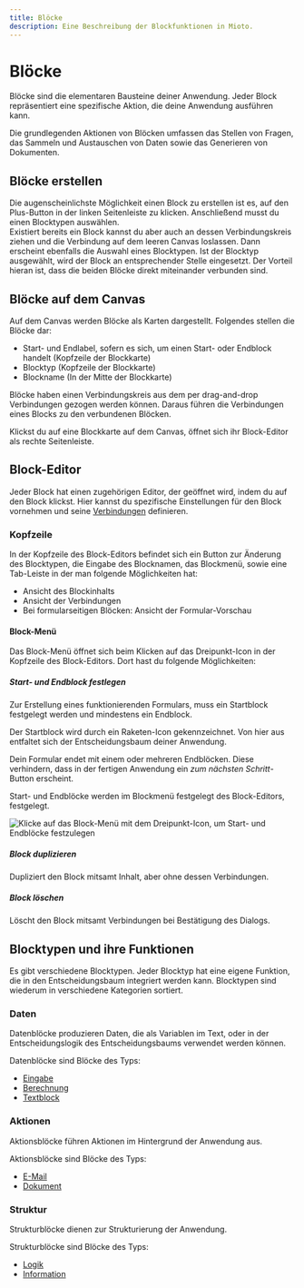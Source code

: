 ```yaml
---
title: Blöcke
description: Eine Beschreibung der Blockfunktionen in Mioto.
---
```


# **Blöcke**

Blöcke sind die elementaren Bausteine deiner Anwendung. Jeder Block repräsentiert eine spezifische Aktion, die deine Anwendung ausführen kann.

Die grundlegenden Aktionen von Blöcken umfassen das Stellen von Fragen, das Sammeln und Austauschen von Daten sowie das Generieren von Dokumenten.

## Blöcke erstellen

Die augenscheinlichste Möglichkeit einen Block zu erstellen ist es, auf den Plus-Button in der linken Seitenleiste zu klicken. Anschließend musst du einen Blocktypen auswählen. \
Existiert bereits ein Block kannst du aber auch an dessen Verbindungskreis ziehen und die Verbindung auf dem leeren Canvas loslassen. Dann erscheint ebenfalls die Auswahl eines Blocktypen. Ist der Blocktyp ausgewählt, wird der Block an entsprechender Stelle eingesetzt. Der Vorteil hieran ist, dass die beiden Blöcke direkt miteinander verbunden sind.

## Blöcke auf dem Canvas

Auf dem Canvas werden Blöcke als Karten dargestellt. Folgendes stellen die Blöcke dar:

* Start- und Endlabel, sofern es sich, um einen Start- oder Endblock handelt (Kopfzeile der Blockkarte)
* Blocktyp (Kopfzeile der Blockkarte)
* Blockname (In der Mitte der Blockkarte)

Blöcke haben einen Verbindungskreis aus dem per drag-and-drop Verbindungen gezogen werden können. Daraus führen die Verbindungen eines Blocks zu den verbundenen Blöcken.

Klickst du auf eine Blockkarte auf dem Canvas, öffnet sich ihr Block-Editor als rechte Seitenleiste.

## Block-Editor

Jeder Block hat einen zugehörigen Editor, der geöffnet wird, indem du auf den Block klickst. Hier kannst du spezifische Einstellungen für den Block vornehmen und seine [Verbindungen](https://miotodocs.netlify.app/docs/verbindungen "Verbindungen") definieren.

### Kopfzeile

In der Kopfzeile des Block-Editors befindet sich ein Button zur Änderung des Blocktypen, die Eingabe des Blocknamen, das Blockmenü, sowie eine Tab-Leiste in der man folgende Möglichkeiten hat:

* Ansicht des Blockinhalts
* Ansicht der Verbindungen
* Bei formularseitigen Blöcken: Ansicht der Formular-Vorschau

#### Block-Menü

Das Block-Menü öffnet sich beim Klicken auf das Dreipunkt-Icon in der Kopfzeile des Block-Editors. Dort hast du folgende Möglichkeiten:

##### Start- und Endblock festlegen

Zur Erstellung eines funktionierenden Formulars, muss ein Startblock festgelegt werden und mindestens ein Endblock.

Der Startblock wird durch ein Raketen-Icon gekennzeichnet. Von hier aus entfaltet sich der Entscheidungsbaum deiner Anwendung.

Dein Formular endet mit einem oder mehreren Endblöcken. Diese verhindern, dass in der fertigen Anwendung ein *zum nächsten Schritt*-Button erscheint.

Start- und Endblöcke werden im Blockmenü festgelegt des Block-Editors, festgelegt.

![Klicke auf das Block-Menü mit dem Dreipunkt-Icon, um Start- und Endblöcke festzulegen](/img/Start_und_Ende.png "Start und Ende deiner Anwendung")

##### Block duplizieren

Dupliziert den Block mitsamt Inhalt, aber ohne dessen Verbindungen.

##### Block löschen

Löscht den Block mitsamt Verbindungen bei Bestätigung des Dialogs.

## Blocktypen und ihre Funktionen

Es gibt verschiedene Blocktypen. Jeder Blocktyp hat eine eigene Funktion, die in den Entscheidungsbaum integriert werden kann. Blocktypen sind wiederum in verschiedene Kategorien sortiert.

### Daten

Datenblöcke produzieren Daten, die als Variablen im Text, oder in der Entscheidungslogik des Entscheidungsbaums verwendet werden können.

Datenblöcke sind Blöcke des Typs:

* [Eingabe](https://miotodocs.netlify.app/docs/Blocktyp-Eingabe "")
* [Berechnung](https://miotodocs.netlify.app/docs/Blocktyp-Berechnung "")
* [Textblock](https://miotodocs.netlify.app/docs/Blocktyp-Textblock "")

### Aktionen

Aktionsblöcke führen Aktionen im Hintergrund der Anwendung aus.

Aktionsblöcke sind Blöcke des Typs:

* [E-Mail](https://miotodocs.netlify.app/docs/Blocktyp-E-Mail "")
* [Dokument](https://miotodocs.netlify.app/docs/Blocktyp-Dokument "")

### Struktur

Strukturblöcke dienen zur Strukturierung der Anwendung.

Strukturblöcke sind Blöcke des Typs:

* [Logik](https://miotodocs.netlify.app/docs/Blocktyp-Logik "")
* [Information](https://miotodocs.netlify.app/docs/Blocktyp-Information "")
